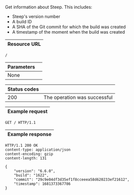 Get information about Steep. This includes:

* Steep's version number
* A build ID
* A SHA of the Git commit for which the build was created
* A timestamp of the moment when the build was created

| Resource URL |
| ------------ |

```http
/
```

| Parameters   |                              |
| ------------ | ---------------------------- |
| None         |                              |

| Status codes |                              |
| ------------ | ---------------------------- |
| 200          | The operation was successful |

| Example request |
| --------------- |

```http
GET / HTTP/1.1
```

| Example response |
| ---------------- |

```http
HTTP/1.1 200 OK
content-type: application/json
content-encoding: gzip
content-length: 131

{
    "version": "6.6.0",
    "build": "1622",
    "commit": "29c9e04df3d35ef1f8cceeea58d620233ef21612",
    "timestamp": 1681373367786
}
```
